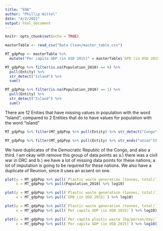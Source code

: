 ```yaml
---
title: "EDA"
author: "Phillip Wittel"
date: "4/2/2022"
output: html_document
---
```


```r
knitr::opts_chunk$set(echo = TRUE)
```

```r
masterTable <- read_csv("Data Clean/master_table.csv")

MT_gdpPop <- masterTable %>% 
  mutate("Per capita GDP (in USD 2015)" = masterTable$`GPD (in USD 2015)`/ Population_2010)

MT_gdpPop %>% filter(is.na(Population_2010) == 0) %>% 
  pull(Entity) %>% 
  str_detect("Island") %>% 
  sum()

MT_gdpPop %>% filter(is.na(Population_2010) == 1) %>% 
  pull(Entity) %>% 
  str_detect("Island") %>% 
  sum()

```
There are 12 Enities that have missing values in population with the word "Island", compared to 2 Entities that do to have values for population with the word "island"

```r

MT_gdpPop %>% filter(MT_gdpPop %>% pull(Entity) %>% str_detect("Congo"))

MT_gdpPop %>% filter(MT_gdpPop %>% pull(Entity) %>% str_ends("union"))

```
We have duplicates of the Democratic Republic of the Congo, and also a third. I am okay with remove this group of data points as a.) there was a civil war in DRC and b.) we have a lot of missing data points for these nations; a lot of imputation is going to be required for these nations. 
We also have a duplicate of Reunion, since it uses an acsent on one. 


```r

plot(y = MT_gdpPop %>% pull(`Plastic waste generation (tonnes, total)`) %>% log10(), 
     x = MT_gdpPop %>% pull(Population_2010) %>% log10)

plot(y = MT_gdpPop %>% pull(`Plastic waste generation (tonnes, total)`) %>% log10(), 
     x = MT_gdpPop %>% pull(`GPD (in USD 2015)`) %>% log10)

plot(y = MT_gdpPop %>% pull(`Plastic waste generation (tonnes, total)`) %>% log10(), 
     x = MT_gdpPop %>% pull(`Per capita GDP (in USD 2015)`) %>% log10)

plot(y = MT_gdpPop %>% pull(`Per capita plastic waste (kg/person/day)`) %>% log10(), 
     x = MT_gdpPop %>% pull(`Per capita GDP (in USD 2015)`) %>% log10())

```
